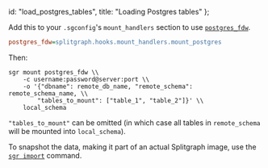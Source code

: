   id: "load_postgres_tables",
  title: "Loading Postgres tables"
};

Add this to your `.sgconfig`'s `mount_handlers` section to use [`postgres_fdw`](https://www.postgresql.org/docs/12/postgres-fdw.html).

```ini
postgres_fdw=splitgraph.hooks.mount_handlers.mount_postgres
```

Then:

```
sgr mount postgres_fdw \\
    -c username:password@server:port \\
    -o '{"dbname": remote_db_name, "remote_schema": remote_schema_name, \\
        "tables_to_mount": ["table_1", "table_2"]}' \\
    local_schema
```

`"tables_to_mount"` can be omitted (in which case all tables in `remote_schema` will be mounted into `local_schema`).

To snapshot the data, making it part of an actual Splitgraph image, use the [`sgr import`](../../sgr/image_management_creation/import) command.
